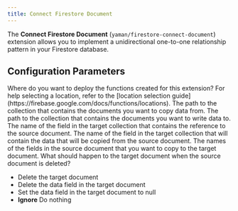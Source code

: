 ```yaml
---
title: Connect Firestore Document
---
```


The **Connect Firestore Document** (`yaman/firestore-connect-document`) extension allows you to implement a unidirectional one-to-one relationship pattern in your Firestore database.

## Configuration Parameters

<AccordionGroup>
  <Accordion title="Location">
    Where do you want to deploy the functions created for this extension? For
    help selecting a location, refer to the [location selection
    guide](https://firebase.google.com/docs/functions/locations).
  </Accordion>
  <Accordion title="Source Collection Path">
    The path to the collection that contains the documents you want to copy data
    from.
  </Accordion>
  <Accordion title="Target Collection Path">
    The path to the collection that contains the documents you want to write
    data to.
  </Accordion>
  <Accordion title="Ref Field Name">
    The name of the field in the target collection that contains the reference
    to the source document.
  </Accordion>
  <Accordion title="Data Field Name">
    The name of the field in the target collection that will contain the data
    that will be copied from the source document.
  </Accordion>
  <Accordion title="Fields to Copy">
    The names of the fields in the source document that you want to copy to the
    target document.
  </Accordion>
  <Accordion title="Source Document Deletion Behavior">
    What should happen to the target document when the source document is
    deleted?
    <ul>
      <li>Delete the target document</li>
      <li>Delete the data field in the target document</li>
      <li>Set the data field in the target document to null</li>
      <li>
        <strong>Ignore</strong> Do nothing
      </li>
    </ul>
  </Accordion>
</AccordionGroup>
